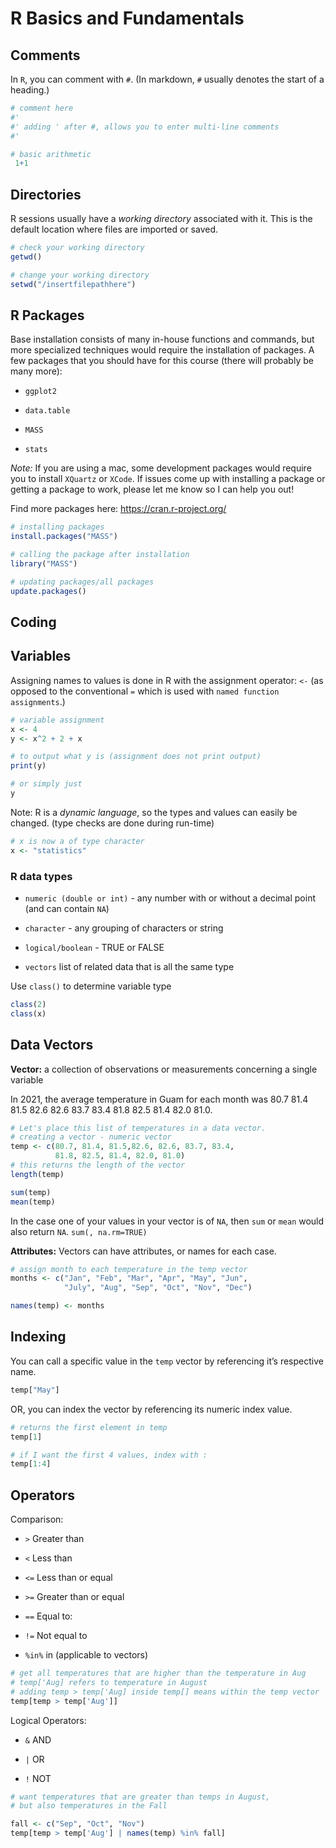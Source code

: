 # R Basics and Fundamentals

## Comments

In `R`, you can comment with `#`. (In markdown, `#` usually denotes the start of a heading.)

```r
# comment here
#' 
#' adding ' after #, allows you to enter multi-line comments
#' 

# basic arithmetic
 1+1
```

## Directories

R sessions usually have a *working directory* associated with it. This is the default location where files are imported or saved.

```r
# check your working directory 
getwd()
```

```r
# change your working directory 
setwd("/insertfilepathhere")
```

## R Packages

Base installation consists of many in-house functions and commands, but more specialized techniques would require the installation of packages. A few packages that you should have for this course (there will probably be many more):

-   `ggplot2`

-   `data.table`

-   `MASS`

-   `stats`

*Note:* If you are using a mac, some development packages would require you to install `XQuartz` or `XCode`. If issues come up with installing a package or getting a package to work, please let me know so I can help you out!

Find more packages here: <https://cran.r-project.org/>

```r
# installing packages
install.packages("MASS")
```

```r
# calling the package after installation
library("MASS")
```

```r
# updating packages/all packages
update.packages()
```

## Coding

## Variables {.unnumbered}

Assigning names to values is done in R with the assignment operator: `<-` (as opposed to the conventional `=` which is used with `named function assignments`.)

```r
# variable assignment 
x <- 4
y <- x^2 + 2 + x
```

```r
# to output what y is (assignment does not print output)
print(y)

# or simply just
y
```

Note: R is a *dynamic language*, so the types and values can easily be changed. (type checks are done during run-time)

```r
# x is now a of type character
x <- "statistics"
```

### R data types

-   `numeric (double or int)` - any number with or without a decimal point (and can contain `NA`)

-   `character` - any grouping of characters or string

-   `logical/boolean` - TRUE or FALSE

-   `vectors` list of related data that is all the same type

Use `class()` to determine variable type

```r
class(2)
class(x)
```

## Data Vectors

**Vector:** a collection of observations or measurements concerning a single variable

In 2021, the average temperature in Guam for each month was 80.7 81.4 81.5 82.6 82.6 83.7 83.4 81.8 82.5 81.4 82.0 81.0.

```r
# Let's place this list of temperatures in a data vector.
# creating a vector - numeric vector
temp <- c(80.7, 81.4, 81.5,82.6, 82.6, 83.7, 83.4, 
          81.8, 82.5, 81.4, 82.0, 81.0)
# this returns the length of the vector
length(temp)
```

```r
sum(temp)
mean(temp)
```

In the case one of your values in your vector is of `NA`, then `sum` or `mean` would also return `NA`. `sum(, na.rm=TRUE)`

**Attributes:** Vectors can have attributes, or names for each case.

```r
# assign month to each temperature in the temp vector
months <- c("Jan", "Feb", "Mar", "Apr", "May", "Jun", 
            "July", "Aug", "Sep", "Oct", "Nov", "Dec")

names(temp) <- months
```

## Indexing

You can call a specific value in the `temp` vector by referencing it's respective name.

```r
temp["May"]
```

OR, you can index the vector by referencing its numeric index value.

```r
# returns the first element in temp
temp[1]
```

```r
# if I want the first 4 values, index with :
temp[1:4]
```

## Operators

Comparison:

-   `>` Greater than

-   `<` Less than

-   `<=` Less than or equal

-   `>=` Greater than or equal

-   `==` Equal to:

-   `!=` Not equal to

-   `%in%` in (applicable to vectors)

```r
# get all temperatures that are higher than the temperature in Aug
# temp['Aug] refers to temperature in August
# adding temp > temp['Aug] inside temp[] means within the temp vector
temp[temp > temp['Aug']]
```

Logical Operators:

-   `&` AND

-   `|` OR

-   `!` NOT

```r
# want temperatures that are greater than temps in August, 
# but also temperatures in the Fall

fall <- c("Sep", "Oct", "Nov")
temp[temp > temp['Aug'] | names(temp) %in% fall]
```
